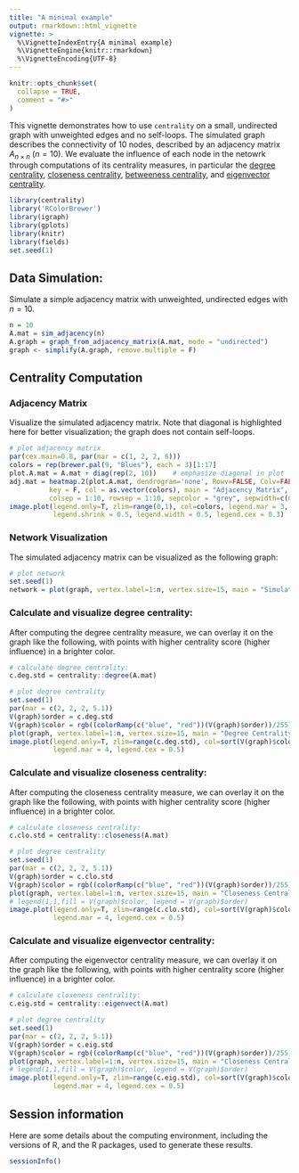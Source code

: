 ```yaml
---
title: "A minimal example"
output: rmarkdown::html_vignette
vignette: >
  %\VignetteIndexEntry{A minimal example}
  %\VignetteEngine{knitr::rmarkdown}
  %\VignetteEncoding{UTF-8}
---
```


```r
knitr::opts_chunk$set(
  collapse = TRUE,
  comment = "#>"
)
```


This vignette demonstrates how to use `centrality` on a small, undirected graph with unweighted edges and no self-loops. The simulated graph describes the connectivity of 10 nodes, described by an adjacency matrix $A_{n\times n}$ ($n=10$). 
We evaluate the influence of each node in the netowrk through computations of its centrality measures, in particular the [degree centrality](https://en.wikipedia.org/wiki/Centrality#Degree_centrality), [closeness centrality](https://en.wikipedia.org/wiki/Closeness_centrality), [betweeness centrality](https://en.wikipedia.org/wiki/Betweenness_centrality), and [eigenvector centrality](https://en.wikipedia.org/wiki/Eigenvector_centrality). 


```r
library(centrality)
library('RColorBrewer')
library(igraph)
library(gplots)
library(knitr)
library(fields)
set.seed(1)
```

## Data Simulation: 

Simulate a simple adjacency matrix with unweighted, undirected edges with $n = 10$. 

```r
n = 10
A.mat = sim_adjacency(n)
A.graph = graph_from_adjacency_matrix(A.mat, mode = "undirected")
graph <- simplify(A.graph, remove.multiple = F)
```


## Centrality Computation

### Adjacency Matrix

Visualize the simulated adjacency matrix. Note that diagonal is highlighted here for better visualization; the graph does not contain self-loops. 

```r
# plot adjacency matrix
par(cex.main=0.8, par(mar = c(1, 2, 2, 6)))
colors = rep(brewer.pal(9, "Blues"), each = 3)[1:17]
plot.A.mat = A.mat + diag(rep(2, 10))    # emphasize diagonal in plot
adj.mat = heatmap.2(plot.A.mat, dendrogram='none', Rowv=FALSE, Colv=FALSE, trace='none', 
          key = F, col = as.vector(colors), main = "Adjacency Matrix", 
          colsep = 1:10, rowsep = 1:10, sepcolor = "grey", sepwidth=c(0.005,0.005))
image.plot(legend.only=T, zlim=range(0,1), col=colors, legend.mar = 3, 
           legend.shrink = 0.5, legend.width = 0.5, legend.cex = 0.3)
```


### Network Visualization

The simulated adjacency matrix can be visualized as the following graph: 

```r
# plot network
set.seed(1)
network = plot(graph, vertex.label=1:n, vertex.size=15, main = "Simulated Network")
```

### Calculate and visualize degree centrality: 

After computing the degree centrality measure, we can overlay it on the graph like the following, with points with higher centrality score (higher influence) in a brighter color. 

```r
# calculate degree centrality:
c.deg.std = centrality::degree(A.mat) 

# plot degree centrality
set.seed(1)
par(mar = c(2, 2, 2, 5.1))
V(graph)$order = c.deg.std
V(graph)$color = rgb((colorRamp(c("blue", "red"))(V(graph)$order))/255)
plot(graph, vertex.label=1:n, vertex.size=15, main = "Degree Centrality")
image.plot(legend.only=T, zlim=range(c.deg.std), col=sort(V(graph)$color), 
           legend.mar = 4, legend.cex = 0.5)
```

### Calculate and visualize closeness centrality: 

After computing the closeness centrality measure, we can overlay it on the graph like the following, with points with higher centrality score (higher influence) in a brighter color. 

```r
# calculate closeness centrality:
c.clo.std = centrality::closeness(A.mat) 

# plot degree centrality
set.seed(1)
par(mar = c(2, 2, 2, 5.1))
V(graph)$order = c.clo.std
V(graph)$color = rgb((colorRamp(c("blue", "red"))(V(graph)$order))/255)
plot(graph, vertex.label=1:n, vertex.size=15, main = "Closeness Centrality")
# legend(1,1,fill = V(graph)$color, legend = V(graph)$order)
image.plot(legend.only=T, zlim=range(c.clo.std), col=sort(V(graph)$color),
           legend.mar = 4, legend.cex = 0.5)
```


### Calculate and visualize eigenvector centrality: 

After computing the eigenvector centrality measure, we can overlay it on the graph like the following, with points with higher centrality score (higher influence) in a brighter color. 

```r
# calculate closeness centrality:
c.eig.std = centrality::eigenvect(A.mat) 

# plot degree centrality
set.seed(1)
par(mar = c(2, 2, 2, 5.1))
V(graph)$order = c.eig.std
V(graph)$color = rgb((colorRamp(c("blue", "red"))(V(graph)$order))/255)
plot(graph, vertex.label=1:n, vertex.size=15, main = "Closeness Centrality")
# legend(1,1,fill = V(graph)$color, legend = V(graph)$order)
image.plot(legend.only=T, zlim=range(c.eig.std), col=sort(V(graph)$color),
           legend.mar = 4, legend.cex = 0.5)
```


## Session information

Here are some details about the computing environment, including the
versions of R, and the R packages, used to generate these results.

```r
sessionInfo()
```

